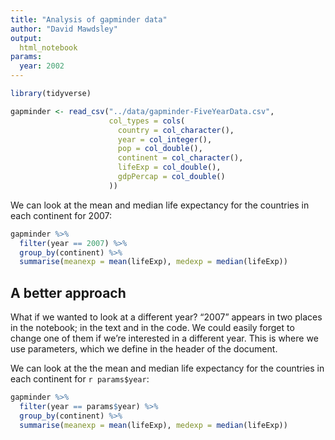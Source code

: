 ```yaml
---
title: "Analysis of gapminder data"
author: "David Mawdsley"
output:
  html_notebook
params:
  year: 2002
---
```



```r
library(tidyverse)
```

```r
gapminder <- read_csv("../data/gapminder-FiveYearData.csv",
                      col_types = cols(
                        country = col_character(),
                        year = col_integer(),
                        pop = col_double(),
                        continent = col_character(),
                        lifeExp = col_double(),
                        gdpPercap = col_double()
                      ))
```

We can look at the mean and median life expectancy for the countries in each continent for 2007:

```r
gapminder %>%
  filter(year == 2007) %>% 
  group_by(continent) %>% 
  summarise(meanexp = mean(lifeExp), medexp = median(lifeExp))
```

## A better approach

What if we wanted to look at a different year?  "2007" appears in two places in the notebook; in the text and in the code. We could easily forget to change one of them if we're interested in a different year. This is where we use parameters, which we define in the header of the document.

We can look at the the mean and median life expectancy for the countries in each continent for `r params$year`:


```r
gapminder %>%
  filter(year == params$year) %>% 
  group_by(continent) %>% 
  summarise(meanexp = mean(lifeExp), medexp = median(lifeExp))
```

